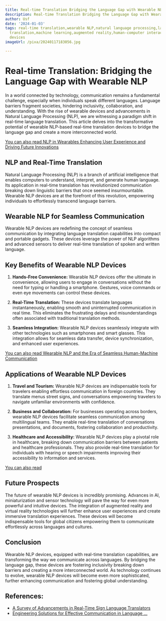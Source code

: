 ```yaml
---
title: Real-time Translation Bridging the Language Gap with Wearable NLP
description: Real-time Translation Bridging the Language Gap with Wearable NLP
author: Usf
date: '2024-01-03'
tags: real-time translation,wearable NLP,natural language processing,language translation,speech
  translation,machine learning,augmented reality,human-computer interaction,wearable
  devices
imageUrl: /pixa/20240117183056.jpg

---
```

# Real-time Translation: Bridging  the Language Gap with Wearable NLP

In a world connected by technology,  communication remains a fundamental challenge, especially when individuals speak different languages.  Language barriers fragment societies, hindering inclusivity, collaboration, and understanding. With the rise of wearable devices  and advancements in Natural  Language Processing (NLP), we are witnessing a paradigm shift in real-time language translation. This  article delves into the transformative potential of wearable NLP-based real-time  translation devices  to bridge the language gap and create a more interconnected  world.

[You can also read NLP in Wearables Enhancing User Experience and Driving Future Innovations](NLP%20in%20Wearables%20Enhancing%20User%20Experience%20and%20Driving%20Future%20Innovations)


## NLP and Real-Time  Translation

Natural Language Processing (NLP) is a branch of artificial intelligence that enables computers to understand, interpret, and generate human language. Its application in real-time translation has revolutionized communication breaking down linguistic barriers that once seemed insurmountable. Wearable NLP devices are at the forefront of this revolution,  empowering individuals to effortlessly transcend language barriers.

##  Wearable NLP for Seamless Communication

Wearable NLP devices  are redefining the concept of seamless communication by integrating language translation capabilities into compact and portable gadgets.  These devices leverage the power of NLP algorithms and advanced sensors to deliver real-time translation of spoken and written language.

## Key Benefits of Wearable NLP Devices

1. **Hands-Free Convenience:**  Wearable NLP devices offer the  ultimate in convenience, allowing users to engage  in conversations without the need for  typing or handling a smartphone. Gestures, voice  commands or  even eye movements can  control these devices.

2. **Real-Time Translation:** These devices translate languages instantaneously, enabling smooth and uninterrupted communication in real time. This eliminates the frustrating  delays and misunderstandings often associated with traditional translation methods.

3. **Seamless Integration:** Wearable NLP devices seamlessly integrate with other technologies such as smartphones  and smart  glasses. This integration allows  for seamless  data transfer, device  synchronization, and enhanced user  experiences.

[You can also read Wearable NLP  and the Era of Seamless Human-Machine Communication](Wearable%20NLP%20and%20the%20Era%20of%20Seamless%20Human-Machine%20Communication)


## Applications of Wearable NLP Devices

1. **Travel and Tourism:** Wearable NLP devices are indispensable tools for travelers enabling effortless communication in  foreign  countries.  They translate menus street signs,  and conversations empowering travelers to navigate unfamiliar environments with confidence.

2. **Business and Collaboration:** For businesses operating across borders, wearable NLP devices facilitate seamless communication among multilingual teams. They enable real-time translation of conversations  presentations, and  documents, fostering collaboration  and productivity.

3. **Healthcare and Accessibility:** Wearable NLP devices play a pivotal  role in healthcare, breaking down communication barriers between patients and healthcare professionals. They also provide real-time translation for  individuals  with hearing or speech  impairments improving their accessibility to information and services.

[You can also read ]()


## Future Prospects

The future of wearable NLP devices is incredibly promising. Advances in AI, miniaturization  and sensor technology will pave the way for even  more powerful and intuitive devices.  The integration of augmented reality and virtual reality technologies will further enhance user experiences and create immersive translation  experiences. These devices will become indispensable  tools for global citizens empowering them  to communicate effortlessly across  languages and cultures.

## Conclusion

Wearable NLP devices, equipped with  real-time translation capabilities, are  transforming the way we communicate across languages. By bridging the language gap, these devices are fostering inclusivity breaking down barriers and creating a more  interconnected world. As technology  continues to evolve, wearable NLP devices will become  even more sophisticated, further  enhancing communication and fostering global understanding.

## References:
- [A Survey of Advancements in Real-Time Sign Language Translators](https://www.mdpi.com/2227-7080/11/4/83)
- [Engineering Solutions for Effective Communication in Language ...](https://utilitiesone.com/engineering-solutions-for-effective-communication-in-language-barrier-situations)
